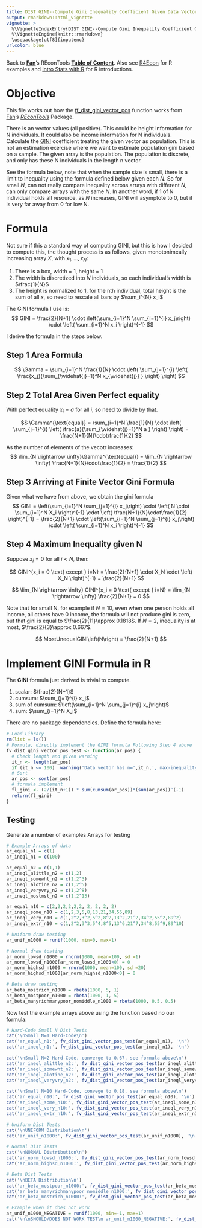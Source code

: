 ```yaml
---
title: DIST GINI--Compute Gini Inequality Coefficient Given Data Vector (One Variable)
output: rmarkdown::html_vignette
vignette: >
  %\VignetteIndexEntry{DIST GINI--Compute Gini Inequality Coefficient Given Sample (One Variable)}
  %\VignetteEngine{knitr::rmarkdown}
  \usepackage[utf8]{inputenc}
urlcolor: blue
---
```


Back to **[Fan](https://fanwangecon.github.io/)**'s REconTools **[Table of Content](https://fanwangecon.github.io/REconTools/)**. Also see [R4Econ](https://fanwangecon.github.io/R4Econ/) for R examples and [Intro Stats with R](https://fanwangecon.github.io/Stat4Econ/) for R introductions.

# Objective

This file works out how the [ff_dist_gini_vector_pos](https://fanwangecon.github.io/REconTools/reference/ff_dist_gini_vector_pos.html) function works from [Fan](https://fanwangecon.github.io/)'s *[REconTools](https://fanwangecon.github.io/REconTools/)* Package.

There is an vector values (all positive). This could be height information for N individuals. It could also be income information for N individuals. Calculate the [GINI](https://en.wikipedia.org/wiki/Gini_coefficient) coefficient treating the given vector as population. This is not an estimation exercise where we want to estimate population gini based on a sample. The given array is the population. The population is discrete, and only has these N individuals in the length n vector.

See the formula below, note that when the sample size is small, there is a limit to inequality using the formula defined below given each $N$. So for small $N$, can not really compare inequality across arrays with different $N$, can only compare arrays with the same $N$. In another word, if 1 of N individual holds all resource, as $N$ increases, GINI will asymptote to 0, but it is very far away from 0 for low N.

# Formula

Not sure if this a standard way of computing GINI, but this is how I decided to compute this, the thought process is as follows, given monotonimcally increasing array $X$, with $x_1,...,x_N$:

1. There is a box, width = 1, height = 1
2. The width is discretized into $N$ individuals, so each individual's width is $\frac{1}{N}$
3. The height is normalized to 1, for the nth individual, total height is the sum of all $x$, so need to rescale all bars by $\sum_i^{N} x_i$

The GINI formula I use is:
$$
 GINI =
  \frac{2}{N+1}
  \cdot
  \left(\sum_{i=1}^N \sum_{j=1}^{i} x_j\right)
  \cdot
  \left(
    \sum_{i=1}^N x_i
  \right)^{-1}
$$

I derive the formula in the steps below.

## Step 1 Area Formula

$$
 \Gamma = \sum_{i=1}^N \frac{1}{N} \cdot \left(
     \sum_{j=1}^{i} \left(
      \frac{x_j}{\sum_{\widehat{j}=1}^N x_{\widehat{j}} }
      \right)
  \right)
$$

## Step 2 Total Area Given Perfect equality

With perfect equality $x_i=a$ for all $i$, so need to divide by that.

$$
 \Gamma^{\text{equal}} = \sum_{i=1}^N \frac{1}{N} \cdot \left(
     \sum_{j=1}^{i} \left(
      \frac{a}{\sum_{\widehat{j}=1}^N a }
      \right)
  \right)
  = \frac{N+1}{N}\cdot\frac{1}{2}
$$

As the number of elements of the vecotr increases:
$$
 \lim_{N \rightarrow \infty}\Gamma^{\text{equal}}
  = \lim_{N \rightarrow \infty} \frac{N+1}{N}\cdot\frac{1}{2}
  = \frac{1}{2}
$$

## Step 3 Arriving at Finite Vector Gini Formula

Given what we have from above, we obtain the gini formula
$$
 GINI =
  \left(\sum_{i=1}^N \sum_{j=1}^{i} x_j\right)
  \cdot
  \left(
    N \cdot \sum_{i=1}^N X_i
  \right)^{-1}
  \cdot
  \left( \frac{N+1}{N}\cdot\frac{1}{2} \right)^{-1}
  =
  \frac{2}{N+1}
  \cdot
  \left(\sum_{i=1}^N \sum_{j=1}^{i} x_j\right)
  \cdot
  \left(
    \sum_{i=1}^N x_i
  \right)^{-1}
$$

## Step 4 Maximum Inequality given N

Suppose $x_i=0$ for all $i<N$, then:

$$
 GINI^{x_i = 0 \text{ except } i=N}
 =
  \frac{2}{N+1}
  \cdot
  X_N
  \cdot
  \left(
    X_N
  \right)^{-1}
 =
 \frac{2}{N+1}
$$

$$
 \lim_{N \rightarrow \infty} GINI^{x_i = 0 \text{ except } i=N}
 =
 \lim_{N \rightarrow \infty}
 \frac{2}{N+1}
 = 0
$$

Note that for small N, for example if $N=10$, even when one person holds all income, all others have 0 income, the formula will not produce gini is zero, but that gini is equal to $\frac{2}{11}\approx 0.1818$. If $N=2$, inequality is at most, $\frac{2}{3}\approx 0.667$.

$$
 MostUnequalGINI\left(N\right) = \frac{2}{N+1}
$$

# Implement GINI Formula in R

The **GINI** formula just derived is trivial to compute.

1. scalar: $\frac{2}{N+1}$
2. cumsum: $\sum_{j=1}^{i} x_j$
3. sum of cumsum: $\left(\sum_{i=1}^N \sum_{j=1}^{i} x_j\right)$
3. sum: $\sum_{i=1}^N X_i$

There are no package dependencies. Define the formula here:

```r
# Load Library
rm(list = ls())
# Formula, directly implement the GINI formula Following Step 4 above
fv_dist_gini_vector_pos_test <- function(ar_pos) {
  # Check length and given warning
  it_n <- length(ar_pos)
  if (it_n <= 100)  warning('Data vector has n=',it_n,', max-inequality/min-gini=',2/(it_n + 1))
  # Sort
  ar_pos <- sort(ar_pos)
  # formula implement
  fl_gini <- (2/(it_n+1)) * sum(cumsum(ar_pos))*(sum(ar_pos))^(-1)
  return(fl_gini)
}
```

## Testing

Generate a number of examples Arrays for testing

```r
# Example Arrays of data
ar_equal_n1 = c(1)
ar_ineql_n1 = c(100)

ar_equal_n2 = c(1,1)
ar_ineql_alittle_n2 = c(1,2)
ar_ineql_somewht_n2 = c(1,2^3)
ar_ineql_alotine_n2 = c(1,2^5)
ar_ineql_veryvry_n2 = c(1,2^8)
ar_ineql_mostmst_n2 = c(1,2^13)

ar_equal_n10 = c(2,2,2,2,2,2, 2, 2, 2, 2)
ar_ineql_some_n10 = c(1,2,3,5,8,13,21,34,55,89)
ar_ineql_very_n10 = c(1,2^2,3^2,5^2,8^2,13^2,21^2,34^2,55^2,89^2)
ar_ineql_extr_n10 = c(1,2^2,3^3,5^4,8^5,13^6,21^7,34^8,55^9,89^10)

# Uniform draw testing
ar_unif_n1000 = runif(1000, min=0, max=1)

# Normal draw testing
ar_norm_lowsd_n1000 = rnorm(1000, mean=100, sd =1)
ar_norm_lowsd_n1000[ar_norm_lowsd_n1000<0] = 0
ar_norm_highsd_n1000 = rnorm(1000, mean=100, sd =20)
ar_norm_highsd_n1000[ar_norm_highsd_n1000<0] = 0

# Beta draw testing
ar_beta_mostrich_n1000 = rbeta(1000, 5, 1)
ar_beta_mostpoor_n1000 = rbeta(1000, 1, 5)
ar_beta_manyrichmanypoor_nomiddle_n1000 = rbeta(1000, 0.5, 0.5)
```

Now test the example arrays above using the function based no our formula:

```r
# Hard-Code Small N Dist Tests
cat('\nSmall N=1 Hard-Code\n')
cat('ar_equal_n1:', fv_dist_gini_vector_pos_test(ar_equal_n1), '\n')
cat('ar_ineql_n1:', fv_dist_gini_vector_pos_test(ar_ineql_n1), '\n')

cat('\nSmall N=2 Hard-Code, converge to 0.67, see formula above\n')
cat('ar_ineql_alittle_n2:', fv_dist_gini_vector_pos_test(ar_ineql_alittle_n2), '\n')
cat('ar_ineql_somewht_n2:', fv_dist_gini_vector_pos_test(ar_ineql_somewht_n2), '\n')
cat('ar_ineql_alotine_n2:', fv_dist_gini_vector_pos_test(ar_ineql_alotine_n2), '\n')
cat('ar_ineql_veryvry_n2:', fv_dist_gini_vector_pos_test(ar_ineql_veryvry_n2), '\n')

cat('\nSmall N=10 Hard-Code, convege to 0.18, see formula above\n')
cat('ar_equal_n10:', fv_dist_gini_vector_pos_test(ar_equal_n10), '\n')
cat('ar_ineql_some_n10:', fv_dist_gini_vector_pos_test(ar_ineql_some_n10), '\n')
cat('ar_ineql_very_n10:', fv_dist_gini_vector_pos_test(ar_ineql_very_n10), '\n')
cat('ar_ineql_extr_n10:', fv_dist_gini_vector_pos_test(ar_ineql_extr_n10), '\n')

# Uniform Dist Tests
cat('\nUNIFORM Distribution\n')
cat('ar_unif_n1000:', fv_dist_gini_vector_pos_test(ar_unif_n1000), '\n')

# Normal Dist Tests
cat('\nNORMAL Distribution\n')
cat('ar_norm_lowsd_n1000:', fv_dist_gini_vector_pos_test(ar_norm_lowsd_n1000), '\n')
cat('ar_norm_highsd_n1000:', fv_dist_gini_vector_pos_test(ar_norm_highsd_n1000), '\n')

# Beta Dist Tests
cat('\nBETA Distribution\n')
cat('ar_beta_mostpoor_n1000:', fv_dist_gini_vector_pos_test(ar_beta_mostpoor_n1000), '\n')
cat('ar_beta_manyrichmanypoor_nomiddle_n1000:', fv_dist_gini_vector_pos_test(ar_beta_manyrichmanypoor_nomiddle_n1000), '\n')
cat('ar_beta_mostrich_n1000:', fv_dist_gini_vector_pos_test(ar_beta_mostrich_n1000), '\n')

# Example when it does not work
ar_unif_n1000_NEGATIVE = runif(1000, min=-1, max=1)
cat('\n\nSHOULD/DOES NOT WORK TEST\n ar_unif_n1000_NEGATIVE:', fv_dist_gini_vector_pos_test(ar_unif_n1000_NEGATIVE), '\n')
```
